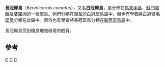 {{Speciesbox
| taxon = Berenicornis comatus
| image = White-crowned Hornbill (Aceros comatus) -pair-6a.jpg
| image_caption = 雄鳥（右）及雌鳥（左）
| status = EN
| status_system = IUCN3.1 
| status_ref = <ref> {{IUCN2008 | assessors=BirdLife International | year=2008 | title=Aceros comatus | id=22682507 | downloaded=21 February 2009}} </ref>
| parent_authority = [[夏爾·呂西安·波拿巴|Bonaparte]], 1850
| authority = ([[斯坦福·萊佛士|Raffles]], 1822)
| synonyms =
* ''Aceros comatus''  <small>Raffles, 1822</small>
}}

'''長冠犀鳥'''（''Berenicornis comatus''），又名'''白冠犀鳥'''，是分佈在[[馬來半島|馬來半島]]、[[蘇門塔臘|蘇門塔臘]]及[[婆羅洲|婆羅洲]]的一種[[犀鳥|犀鳥]]。牠們分類在單型的[[白冠犀鳥屬|白冠犀鳥屬]]中，但也有學者將[[白冠彎嘴犀鳥|白冠彎嘴犀鳥]]分類在此屬中。另外也有學者將長冠犀鳥分類在[[皺盔犀鳥屬|皺盔犀鳥屬]]中。

長冠犀鳥受到棲息地被破壞的威脅。

==參考==
{{reflist}}

{{Commons|Aceros comatus}}

{{Taxonbar}} 
[[Category:1822年描述的鸟类|C]]
[[Category:犀鳥科|C]]
[[Category:白冠犀鸟属|C]]